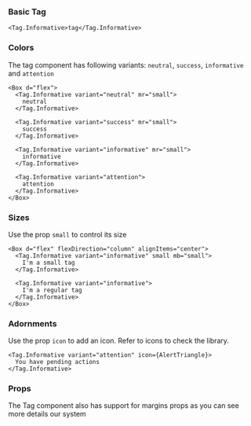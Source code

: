 
### Basic Tag

```
<Tag.Informative>tag</Tag.Informative>

```

### Colors
The tag component has following variants: `neutral`, `success`, `informative` and `attention`

```
<Box d="flex">
  <Tag.Informative variant="neutral" mr="small">
    neutral
  </Tag.Informative>

  <Tag.Informative variant="success" mr="small">
    success
  </Tag.Informative>

  <Tag.Informative variant="informative" mr="small">
    informative
  </Tag.Informative>

  <Tag.Informative variant="attention">
    attention
  </Tag.Informative>
</Box>
```

### Sizes
Use the prop `small` to control its size

```
<Box d="flex" flexDirection="column" alignItems="center">
  <Tag.Informative variant="informative" small mb="small">
    I'm a small tag
  </Tag.Informative>

  <Tag.Informative variant="informative">
    I'm a regular tag
  </Tag.Informative>
</Box>
```

### Adornments
Use the prop `icon` to add an icon. Refer to <GatsbyLink to="/components/icons">icons</GatsbyLink> to check the library.

```
<Tag.Informative variant="attention" icon={AlertTriangle}>
  You have pending actions
</Tag.Informative>
```

### Props

<PropsTable component="Tag.Informative" platform="web" />

The Tag component also has support for margins props as you can see more details <GatsbyLink to="/system/spacing">our system</GatsbyLink>

